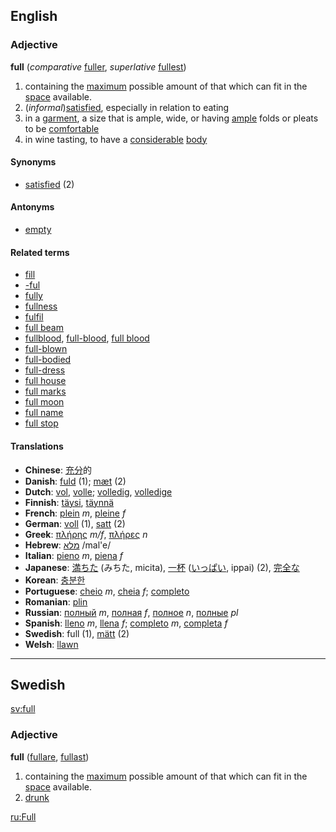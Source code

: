 ==English==
=== Adjective ===
'''full''' (''comparative'' [[fuller]], ''superlative'' [[fullest]])
# containing the [[maximum]] possible amount of that which can fit in the [[space]] available.
# (''informal'')[[satisfied]], especially in relation to eating 
# in a [[garment]], a size that is ample, wide, or having [[ample]] folds or pleats to be [[comfortable]]
# in wine tasting, to have a [[considerable]] [[:w:wine|body]]
==== Synonyms ====
*[[satisfied]] (2)
==== Antonyms ====
*[[empty]]
====Related terms====
*[[fill]]
*[[-ful]]
*[[fully]]
*[[fullness]]
*[[fulfil]]<!-- how related? -->
*[[full beam]]
*[[fullblood]], [[full-blood]], [[full blood]]
*[[full-blown]]
*[[full-bodied]]
*[[full-dress]]
*[[full house]]
*[[full marks]]
*[[full moon]]
*[[full name]]
*[[full stop]]

==== Translations ====
*'''Chinese''': [[充分]]的
*'''Danish''': [[fuld]] (1); [[mæt]] (2)
*'''Dutch''': [[vol]], [[volle]]; [[volledig]], [[volledige]]
*'''Finnish''': [[täysi]], [[täynnä]]
*'''French''': [[plein]] ''m'', [[pleine]] ''f''
*'''German''': [[:de:voll|voll]] (1), [[satt]] (2)
*'''Greek''': [[πλήρης]] ''m/f'', [[πλήρες]] ''n''
*'''Hebrew''': [[מלא]] /mal'e/ 
*'''Italian''': [[pieno]] ''m'', [[piena]] ''f''
*'''Japanese''': [[満ちた]] (みちた, micita), [[一杯]] ([[いっぱい]], ippai) (2), [[完全]]な
*'''Korean''': [[충분한]]
*'''Portuguese''': [[cheio]] ''m'', [[cheia]] ''f''; [[completo]]
*'''Romanian''': [[plin]]
*'''Russian''': [[полный]] ''m'', [[полная]] ''f'', [[полное]] ''n'', [[полные]] ''pl''
*'''Spanish''': [[lleno]] ''m'', [[llena]] ''f''; [[completo]] ''m'', [[completa]] ''f''
*'''Swedish''': full (1), [[mätt]] (2)
*'''Welsh''': [[llawn]]

----

==Swedish==
[[sv:full]]
===Adjective===
'''full''' ([[fullare]], [[fullast]])

#containing the [[maximum]] possible amount of that which can fit in the [[space]] available.
#[[drunk]]

[[ru:Full]]
{{BE-ready}}